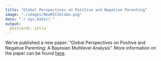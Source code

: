 ```yaml
---
title: "Global Perspectives on Positive and Negative Parenting"
image: "./images/NewMICSGlobe.png"
date: "`r Sys.Date()`"
output:
  postcards::jolla
---
```


We've published a new paper: "Global Perspectives on Positive and Negative Parenting: A Bayesian Multilevel Analysis". More information on the paper can be found [here](https://agrogan1.github.io/research/Bayes3MICS/).


